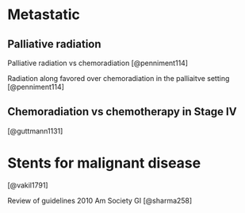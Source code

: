 # Metastatic {#eso_metastatic}

## Palliative radiation

Palliative radiation vs chemoradiation [@penniment114]

Radiation along favored over chemoradiation in the palliaitve setting [@penniment114]


## Chemoradiation vs chemotherapy in Stage IV

[@guttmann1131]

# Stents for malignant disease

[@vakil1791]

Review of guidelines 2010 Am Society GI [@sharma258]
